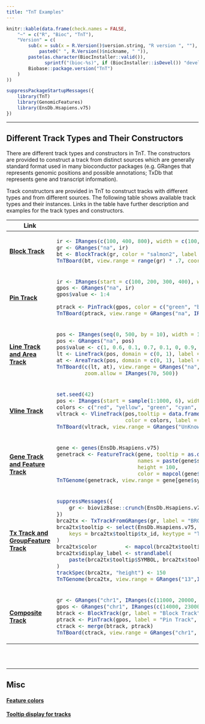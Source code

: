 ```yaml
---
title: "TnT Examples"
---
```


<div class="row">
 <div class="col-md-5">

```r
knitr::kable(data.frame(check.names = FALSE,
    "~" = c("R", "Bioc", "TnT"),
    "Version" = c(
        sub(x = sub(x = R.Version()$version.string, "R version ", ""), " ",
            paste0(" ", R.Version()$nickname, " ")),
        paste(as.character(BiocInstaller::valid()),
              sprintf("(bioc-%s)", if (BiocInstaller::isDevel()) "devel" else "release")),
        Biobase::package.version("TnT")
    )
))
```

 </div>
 <div class="col-md-7">
 </div>

</div>


```r
suppressPackageStartupMessages({
    library(TnT)
    library(GenomicFeatures)
    library(EnsDb.Hsapiens.v75)
})
```

------


## Different Track Types and Their Constructors

There are different track types and constructors in TnT.
The constructors are provided to construct a track from distinct sources which are
generally standard format used in many bioconductor packages (e.g. GRanges that represents
genomic positions and possible annotations; TxDb that represents gene and transcript information).

Track constructors are provided in TnT to construct tracks with different types and from
different sources. The following table shows available track types and their instances.
Links in the table have further description and examples for the track types and constructors.


<table class="table table-bordered">

<thead>
<tr>
<th>Link</th>
<th>Example</th>
</tr>
</thead>


<tbody>

<tr>
<td class="col-md-2">
<strong> [Block Track](tracktype-BlockTrack.html) </strong>
</td>
<td class="col-md-9">
```r
ir <- IRanges(c(100, 400, 800), width = c(100, 150, 250))
gr <- GRanges("na", ir)
bt <- BlockTrack(gr, color = "salmon2", label = NULL)
TnTBoard(bt, view.range = range(gr) * .7, coord.range = ranges(range(gr)) * .5)
```
</td>
</tr>

<tr>
<td class="col-md-2">
<strong> [Pin Track](tracktype-PinTrack.html) </strong>
</td>
<td class="col-md-9">
```r
ir <- IRanges(start = c(100, 200, 300, 400), width = 1)
gpos <- GRanges("na", ir)
gpos$value <- 1:4

ptrack <- PinTrack(gpos, color = c("green", "blue", "yellow", "red"), label = NULL)
TnTBoard(ptrack, view.range = GRanges("na", IRanges(0, 500)), coord.range = IRanges(0, 500))
```
</td>
</tr>

<tr>
<td class="col-md-2">
<strong> [Line Track and Area Track](tracktype-LineTrack-AreaTrack.html) </strong>
</td>
<td class="col-md-9">
```r
pos <- IRanges(seq(0, 500, by = 10), width = 1)
pos <- GRanges("na", pos)
pos$value <- c(1, 0.6, 0.1, 0.7, 0.1, 0, 0.9, 0.4, 0.6, 0.1, 0, 0.8, 0.4,  0.5, 0.3, 0.2, 0.3, 0.8, 0.1, 0.8, 0.1, 0, 1, 0.3, 0, 0.9, 1,  0.6, 0.6, 0.1, 0.9, 0.3, 0.7, 0.2, 0.2, 0.6, 0.1, 0, 1, 0.6,  0.1, 0.5, 0.2, 0.4, 0, 1, 0, 0.4, 0.6, 0.5, 0)
lt <- LineTrack(pos, domain = c(0, 1), label = NULL, color = "steelblue", height = 40)
at <- AreaTrack(pos, domain = c(0, 1), label = NULL, color = "orange", height = 40)
TnTBoard(c(lt, at), view.range = GRanges("na", IRanges(0, 500)), coord.range = IRanges(0, 500),
         zoom.allow = IRanges(70, 500))
```
</td>
</tr>


<tr>
<td class="col-md-2">
<strong> [Vline Track](tracktype-VlineTrack.html) </strong>
</td>
<td class="col-md-9">
```r
set.seed(42)
pos <- IRanges(start = sample(1:1000, 6), width = 1)
colors <- c("red", "yellow", "green", "cyan", "blue", "magenta")
vltrack <- VlineTrack(pos,tooltip = data.frame(Position = start(pos), Color = colors),
                      color = colors, label = NULL)
TnTBoard(vltrack, view.range = GRanges("UnKnown", IRanges(1, 1000)) , coord.range = c(1, 1000))
```
</td>
</tr>


<tr>
<td class="col-md-2">
<strong> [Gene Track and Feature Track](tracktype-GeneTrack.html) </strong>
</td>
<td class="col-md-9">
```r
gene <- genes(EnsDb.Hsapiens.v75)
genetrack <- FeatureTrack(gene, tooltip = as.data.frame(gene),
                          names = paste(gene$symbol, " (", gene$gene_biotype, ")", sep = ""),
                          height = 100,
                          color = mapcol(gene$gene_biotype, palette.fun = grDevices::rainbow))
TnTGenome(genetrack, view.range = gene[gene$symbol == "BRCA2"][1] * .8)
```
</td>
</tr>


<tr>
<td class="col-md-2">
<strong> [Tx Track and GroupFeature Track](tracktype-TxTrack.html) </strong>
</td>
<td class="col-md-9">
```r
suppressMessages({
    gr <- biovizBase::crunch(EnsDb.Hsapiens.v75, ~ symbol == "BRCA2")
})
brca2tx <- TxTrackFromGRanges(gr, label = "BRCA2, transcripts", color = "grey2", height = 300)
brca2tx$tooltip <- select(EnsDb.Hsapiens.v75,
    keys = brca2tx$tooltip$tx_id, keytype = "TXID", columns = c("GENEID", "SYMBOL", "TXBIOTYPE")
)
brca2tx$color         <- mapcol(brca2tx$tooltip$TXBIOTYPE)
brca2tx$display_label <- strandlabel(
    paste(brca2tx$tooltip$SYMBOL, brca2tx$tooltip$TXBIOTYPE), strand(trackData(brca2tx))
)
trackSpec(brca2tx, "height") <- 150
TnTGenome(brca2tx, view.range = GRanges("13",IRanges(32879087, 32984329)))
```
</td>
</tr>


<tr>
<td class="col-md-2">
<strong> [Composite Track](track-CompositeTrack.html) </strong>
</td>
<td class="col-md-9">
```r
gr <- GRanges("chr1", IRanges(c(11000, 20000, 60000), width = 2000))
gpos <- GRanges("chr1", IRanges(c(14000, 23000, 63000), width = 1), value = c(1, 2, 3))
btrack <- BlockTrack(gr, label = "Block Track", tooltip = as.data.frame(gr), color = "lightblue4")
ptrack <- PinTrack(gpos, label = "Pin Track", tooltip = as.data.frame(gpos), background = "beige")
ctrack <- merge(btrack, ptrack)
TnTBoard(ctrack, view.range = GRanges("chr1", IRanges(4500, 69500)), coord.range = c(0, 75000))
```
</td>
</tr>

</tbody>
</table>

<br> </br>

------

## Misc

#### [Feature colors](track-colors.html)

#### [Tooltip display for tracks](track-tooltip-display.html)
